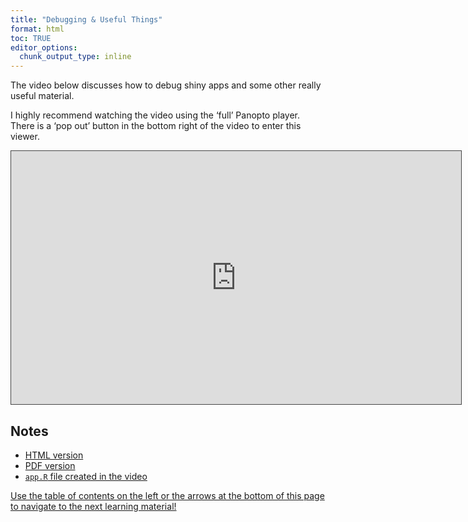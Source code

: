```yaml
---
title: "Debugging & Useful Things"
format: html
toc: TRUE
editor_options: 
  chunk_output_type: inline
---
```


The video below discusses how to debug shiny apps and some other really useful material.

I highly recommend watching the video using the 'full' Panopto player. There is a 'pop out' button in the bottom right of the video to enter this viewer.

```{=html}
<iframe src="https://ncsu.hosted.panopto.com/Panopto/Pages/Embed.aspx?id=7c7d5456-78cd-4e76-bb77-b20d0146cfda&autoplay=false&offerviewer=true&showtitle=true&showbrand=true&captions=false&interactivity=all" height="405" width="720" style="border: 1px solid #464646;" allowfullscreen allow="autoplay" aria-label="Panopto Embedded Video Player" aria-description="42 - Debugging &amp; Useful Things" ></iframe>
```

## Notes

- <a href = "42-RShiny_Debugging_Other_Useful_Things.html" target = "_blank">HTML version</a>
- <a href = "PDFs/42-RShiny_Debugging_Other_Useful_Things.pdf" target = "_blank">PDF version</a>
- <a href = "shiny/app.R" target = "download">`app.R` file created in the video

Use the table of contents on the left or the arrows at the bottom of this page to navigate to the next learning material!